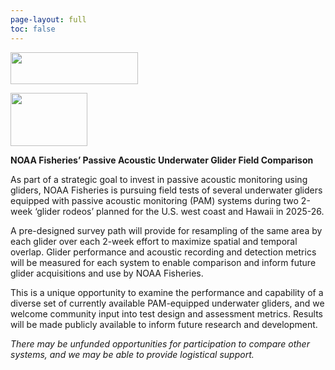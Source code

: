 ```yaml
---
page-layout: full
toc: false
---
```


![](content/figs/GliderRodeoText.JPG){width="204" height="51"}

![](content/figs/GliderRodeo.png){width="123" height="85"}

**NOAA Fisheries' Passive Acoustic Underwater Glider Field Comparison**

As part of a strategic goal to invest in passive acoustic monitoring using gliders, NOAA Fisheries is pursuing field tests of several underwater gliders equipped with passive acoustic monitoring (PAM) systems during two 2-week ‘glider rodeos’ planned for the U.S. west coast and Hawaii in 2025-26.

A pre-designed survey path will provide for resampling of the same area by each glider over each 2-week effort to maximize spatial and temporal overlap. Glider performance and acoustic recording and detection metrics will be measured for each system to enable comparison and inform future glider acquisitions and use by NOAA Fisheries.

This is a unique opportunity to examine the performance and capability of a diverse set of currently available PAM-equipped underwater gliders, and we welcome community input into test design and assessment metrics. Results will be made publicly available to inform future research and development.

*There may be unfunded opportunities for participation to compare other systems, and we may be able to provide logistical support.*
